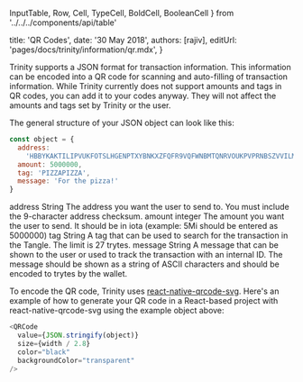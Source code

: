 InputTable,
Row,
Cell,
TypeCell,
BoldCell,
BooleanCell
} from '../../../components/api/table'

title: 'QR Codes',
date: '30 May 2018',
authors: [rajiv],
editUrl: 'pages/docs/trinity/information/qr.mdx',
}


Trinity supports a JSON format for transaction information. This information can be encoded into a QR code for scanning and auto-filling of transaction information.
While Trinity currently does not support amounts and tags in QR codes, you can add it to your codes anyway. They will not affect the amounts and tags set by Trinity or the user.

The general structure of your JSON object can look like this:

```javascript
const object = {
  address:
    'HBBYKAKTILIPVUKFOTSLHGENPTXYBNKXZFQFR9VQFWNBMTQNRVOUKPVPRNBSZVVILMAFBKOTBLGLWLOHQHUSQBCKVW',
  amount: 5000000,
  tag: 'PIZZAPIZZA',
  message: 'For the pizza!'
}
```

<InputTable>
<Row>
<BoldCell>address</BoldCell>
<TypeCell>String</TypeCell>
<BooleanCell status={true} />
<Cell>The address you want the user to send to. You must include the 9-character address checksum.</Cell>
</Row>
<Row>
<BoldCell>amount</BoldCell>
<TypeCell>integer</TypeCell>
<BooleanCell status={false} />
<Cell>The amount you want the user to send. It should be in iota (example: 5Mi should be entered as <InlineCode>5000000</InlineCode>)</Cell>
</Row>
<Row>
<BoldCell>tag</BoldCell>
<TypeCell>String</TypeCell>
<BooleanCell status={false} />
<Cell>A tag that can be used to search for the transaction in the Tangle. The limit is 27 trytes.</Cell>
</Row>
<Row>
<BoldCell>message</BoldCell>
<TypeCell>String</TypeCell>
<BooleanCell status={false} />
<Cell>A message that can be shown to the user or used to track the transaction with an internal ID. The message should be shown as a string of ASCII characters and should be encoded to trytes by the wallet.</Cell>
</Row>
</InputTable>

To encode the QR code, Trinity uses [react-native-qrcode-svg](https://github.com/awesomejerry/react-native-qrcode-svg). Here's an example of how to generate your QR code in a React-based project with <InlineCode>react-native-qrcode-svg</InlineCode> using the example object above:

```javascript
<QRCode
  value={JSON.stringify(object)}
  size={width / 2.8}
  color="black"
  backgroundColor="transparent"
/>
```

